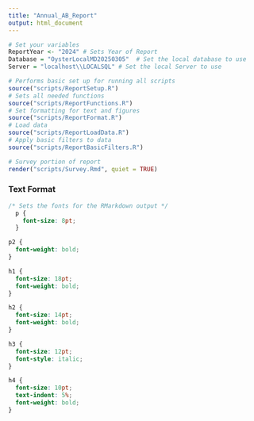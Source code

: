 ```yaml
---
title: "Annual_AB_Report"
output: html_document
---
```


```r
# Set your variables
ReportYear <- "2024" # Sets Year of Report
Database = "OysterLocalMD20250305"  # Set the local database to use
Server = "localhost\\LOCALSQL" # Set the local Server to use
```

```r
# Performs basic set up for running all scripts
source("scripts/ReportSetup.R")
# Sets all needed functions
source("scripts/ReportFunctions.R")
# Set formatting for text and figures
source("scripts/ReportFormat.R")
# Load data
source("scripts/ReportLoadData.R")
# Apply basic filters to data
source("scripts/ReportBasicFilters.R")

# Survey portion of report
render("scripts/Survey.Rmd", quiet = TRUE)
```


### Text Format
```css
/* Sets the fonts for the RMarkdown output */
  p {
    font-size: 8pt;
  }

p2 {
  font-weight: bold;
}

h1 {
  font-size: 18pt;
  font-weight: bold;
}

h2 {
  font-size: 14pt;
  font-weight: bold;
}

h3 {
  font-size: 12pt;
  font-style: italic;
}

h4 {
  font-size: 10pt;
  text-indent: 5%;
  font-weight: bold;
}
```
